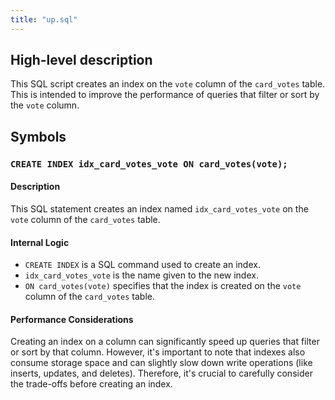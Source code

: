 ```yaml
---
title: "up.sql"
---
```


## High-level description
This SQL script creates an index on the `vote` column of the `card_votes` table. This is intended to improve the performance of queries that filter or sort by the `vote` column. 

## Symbols

### `CREATE INDEX idx_card_votes_vote ON card_votes(vote);`
#### Description
This SQL statement creates an index named `idx_card_votes_vote` on the `vote` column of the `card_votes` table. 

#### Internal Logic
* `CREATE INDEX` is a SQL command used to create an index.
* `idx_card_votes_vote` is the name given to the new index.
* `ON card_votes(vote)` specifies that the index is created on the `vote` column of the `card_votes` table.

#### Performance Considerations
Creating an index on a column can significantly speed up queries that filter or sort by that column. However, it's important to note that indexes also consume storage space and can slightly slow down write operations (like inserts, updates, and deletes). Therefore, it's crucial to carefully consider the trade-offs before creating an index. 
